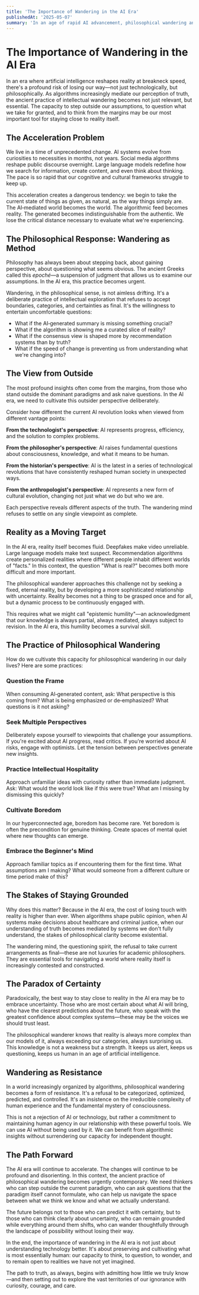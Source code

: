 ```yaml
---
title: 'The Importance of Wandering in the AI Era'
publishedAt: '2025-05-07'
summary: 'In an age of rapid AI advancement, philosophical wandering and questioning reality from the outside becomes essential for staying grounded in truth and understanding what is real.'
---
```


# The Importance of Wandering in the AI Era

In an era where artificial intelligence reshapes reality at breakneck speed, there's a profound risk of losing our way—not just technologically, but philosophically. As algorithms increasingly mediate our perception of truth, the ancient practice of intellectual wandering becomes not just relevant, but essential. The capacity to step outside our assumptions, to question what we take for granted, and to think from the margins may be our most important tool for staying close to reality itself.

## The Acceleration Problem

We live in a time of unprecedented change. AI systems evolve from curiosities to necessities in months, not years. Social media algorithms reshape public discourse overnight. Large language models redefine how we search for information, create content, and even think about thinking. The pace is so rapid that our cognitive and cultural frameworks struggle to keep up.

This acceleration creates a dangerous tendency: we begin to take the current state of things as given, as natural, as the way things simply are. The AI‑mediated world becomes the world. The algorithmic feed becomes reality. The generated becomes indistinguishable from the authentic. We lose the critical distance necessary to evaluate what we're experiencing.

## The Philosophical Response: Wandering as Method

Philosophy has always been about stepping back, about gaining perspective, about questioning what seems obvious. The ancient Greeks called this *epoché*—a suspension of judgment that allows us to examine our assumptions. In the AI era, this practice becomes urgent.

Wandering, in the philosophical sense, is not aimless drifting. It's a deliberate practice of intellectual exploration that refuses to accept boundaries, categories, and certainties as final. It's the willingness to entertain uncomfortable questions:

- What if the AI‑generated summary is missing something crucial?
- What if the algorithm is showing me a curated slice of reality?
- What if the consensus view is shaped more by recommendation systems than by truth?
- What if the speed of change is preventing us from understanding what we're changing into?

## The View from Outside

The most profound insights often come from the margins, from those who stand outside the dominant paradigms and ask naive questions. In the AI era, we need to cultivate this outsider perspective deliberately.

Consider how different the current AI revolution looks when viewed from different vantage points:

**From the technologist's perspective**: AI represents progress, efficiency, and the solution to complex problems.

**From the philosopher's perspective**: AI raises fundamental questions about consciousness, knowledge, and what it means to be human.

**From the historian's perspective**: AI is the latest in a series of technological revolutions that have consistently reshaped human society in unexpected ways.

**From the anthropologist's perspective**: AI represents a new form of cultural evolution, changing not just what we do but who we are.

Each perspective reveals different aspects of the truth. The wandering mind refuses to settle on any single viewpoint as complete.

## Reality as a Moving Target

In the AI era, reality itself becomes fluid. Deepfakes make video unreliable. Large language models make text suspect. Recommendation algorithms create personalized realities where different people inhabit different worlds of "facts." In this context, the question "What is real?" becomes both more difficult and more important.

The philosophical wanderer approaches this challenge not by seeking a fixed, eternal reality, but by developing a more sophisticated relationship with uncertainty. Reality becomes not a thing to be grasped once and for all, but a dynamic process to be continuously engaged with.

This requires what we might call "epistemic humility"—an acknowledgment that our knowledge is always partial, always mediated, always subject to revision. In the AI era, this humility becomes a survival skill.

## The Practice of Philosophical Wandering

How do we cultivate this capacity for philosophical wandering in our daily lives? Here are some practices:

### Question the Frame
When consuming AI‑generated content, ask: What perspective is this coming from? What is being emphasized or de‑emphasized? What questions is it not asking?

### Seek Multiple Perspectives
Deliberately expose yourself to viewpoints that challenge your assumptions. If you're excited about AI progress, read critics. If you're worried about AI risks, engage with optimists. Let the tension between perspectives generate new insights.

### Practice Intellectual Hospitality
Approach unfamiliar ideas with curiosity rather than immediate judgment. Ask: What would the world look like if this were true? What am I missing by dismissing this quickly?

### Cultivate Boredom
In our hyperconnected age, boredom has become rare. Yet boredom is often the precondition for genuine thinking. Create spaces of mental quiet where new thoughts can emerge.

### Embrace the Beginner's Mind
Approach familiar topics as if encountering them for the first time. What assumptions am I making? What would someone from a different culture or time period make of this?

## The Stakes of Staying Grounded

Why does this matter? Because in the AI era, the cost of losing touch with reality is higher than ever. When algorithms shape public opinion, when AI systems make decisions about healthcare and criminal justice, when our understanding of truth becomes mediated by systems we don't fully understand, the stakes of philosophical clarity become existential.

The wandering mind, the questioning spirit, the refusal to take current arrangements as final—these are not luxuries for academic philosophers. They are essential tools for navigating a world where reality itself is increasingly contested and constructed.

## The Paradox of Certainty

Paradoxically, the best way to stay close to reality in the AI era may be to embrace uncertainty. Those who are most certain about what AI will bring, who have the clearest predictions about the future, who speak with the greatest confidence about complex systems—these may be the voices we should trust least.

The philosophical wanderer knows that reality is always more complex than our models of it, always exceeding our categories, always surprising us. This knowledge is not a weakness but a strength. It keeps us alert, keeps us questioning, keeps us human in an age of artificial intelligence.

## Wandering as Resistance

In a world increasingly organized by algorithms, philosophical wandering becomes a form of resistance. It's a refusal to be categorized, optimized, predicted, and controlled. It's an insistence on the irreducible complexity of human experience and the fundamental mystery of consciousness.

This is not a rejection of AI or technology, but rather a commitment to maintaining human agency in our relationship with these powerful tools. We can use AI without being used by it. We can benefit from algorithmic insights without surrendering our capacity for independent thought.

## The Path Forward

The AI era will continue to accelerate. The changes will continue to be profound and disorienting. In this context, the ancient practice of philosophical wandering becomes urgently contemporary. We need thinkers who can step outside the current paradigm, who can ask questions that the paradigm itself cannot formulate, who can help us navigate the space between what we think we know and what we actually understand.

The future belongs not to those who can predict it with certainty, but to those who can think clearly about uncertainty, who can remain grounded while everything around them shifts, who can wander thoughtfully through the landscape of possibility without losing their way.

In the end, the importance of wandering in the AI era is not just about understanding technology better. It's about preserving and cultivating what is most essentially human: our capacity to think, to question, to wonder, and to remain open to realities we have not yet imagined.

The path to truth, as always, begins with admitting how little we truly know—and then setting out to explore the vast territories of our ignorance with curiosity, courage, and care.